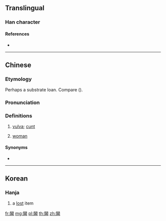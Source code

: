 {{character info/new}}
{{also|屄}}
==Translingual==

===Han character===
{{Han char|rn=169|rad=門|as=06|sn=14|four=|canj=ANMCW|ids=⿵門西}}

====References====
* {{Han ref|kx=1335.091|dkj=|dj=1841.100|hdz=74295.021|uh=95AA|ud=38314|bh=|bd=}}

----

==Chinese==
{{zh-forms|alt=𡚦,屄,㞓,西}}

===Etymology===
Perhaps a substrate loan. Compare {{cog|tai-pro|*hiːᴬ||vagina}} ({{cog|th|หี}}).

===Pronunciation===
{{zh-pron
|c=hai1
|c-t=hai1
|cat=n
}}

===Definitions===
{{zh-hanzi}} {{tlb|zh|Cantonese|vulgar}}

# [[vulva]]; [[cunt]] {{zh-mw|個|塊}}
# {{lb|zh|offensive}} [[woman]]

====Synonyms====
* {{zh-l|屄}}

----

==Korean==

===Hanja===
{{ko-hanja|hangeul=서|eumhun=}}

# a [[lost]] item

[[fr:閪]]
[[mg:閪]]
[[pl:閪]]
[[th:閪]]
[[zh:閪]]